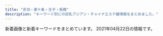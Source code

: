 ```yaml
---
title: "赤羽・東十条・王子・板橋"
description: "キーワード別にの巨乳アジアン・チャイナエステ嬢情報をまとめました。"
---
```


新着画像と新着キーワードをまとめています。
2021年04月22日の情報です。

<DmmAffiliateIns />
<KeywordTable
  shops={
    [
    {
        "station": "JR\u8d64\u7fbd\u99c5\u6771\u53e3",
        "img_links": [
            "http://angel-aroma.net/img/m20.jpg",
            "http://angel-aroma.net/img/m5.jpg",
            "http://angel-aroma.net/img/sta6.jpg",
            "http://angel-aroma.net/img/sta1.jpg",
            "http://angel-aroma.net/img/sta5.jpg",
            "http://angel-aroma.net/img/top.jpg",
            "http://angel-aroma.net/img/m2.jpg",
            "http://angel-aroma.net/img/m1.jpg",
            "http://angel-aroma.net/img/m10.jpg",
            "http://angel-aroma.net/img/m6.jpg",
            "http://angel-aroma.net/img/stafft.jpg",
            "http://angel-aroma.net/img/m30.jpg",
            "http://angel-aroma.net/img/sta2.jpg",
            "http://angel-aroma.net/img/no.png",
            "http://angel-aroma.net/img/m4.jpg",
            "http://angel-aroma.net/img/qr.jpg",
            "http://angel-aroma.net/img/m3.jpg",
            "http://angel-aroma.net/img/sta3.jpg"
        ],
        "url": "http://angel-aroma.net/",
        "name": "\u30c0\u30fc\u30ea\u30f3",
        "keywords": {
            "87": 2,
            "86": 4,
            "84": 2,
            "82": 2
        }
    },
    {
        "img_links": [
            "https://nippori-massage.com/staff/sakura-s1.jpg",
            "https://nippori-massage.com/mens-esthe/2021/04/15/sakura-s1.jpg",
            "https://nippori-massage.com/images/main-sp.jpg",
            "https://nippori-massage.com/staff/mirei-s1.jpg",
            "https://nippori-massage.com/room/room-l1.jpg",
            "https://nippori-massage.com/icon/facebook.png",
            "https://nippori-massage.com/icon/yelp.png",
            "https://nippori-massage.com/images/esthe3.jpg",
            "https://nippori-massage.com/room/room-l2.jpg",
            "https://nippori-massage.com/room/room-l4.jpg",
            "https://nippori-massage.com/images/esthe1.jpg",
            "https://nippori-massage.com//icon/facebook.png",
            "https://nippori-massage.com/icon/twitter.png",
            "https://nippori-massage.com/images/esthe2.jpg",
            "https://nippori-massage.com/icon/line.png",
            "https://nippori-massage.com/line/line-qr.png",
            "https://nippori-massage.com/images/esthe4.jpg",
            "https://nippori-massage.com/images/obi.jpg",
            "https://nippori-massage.com/staff/sakura-l1.jpg",
            "https://nippori-massage.com/footer/footer-line.png",
            "https://nippori-massage.com/room/room-l3.jpg",
            "https://scdn.line-apps.com/n/line_add_friends/btn/ja.png",
            "https://nippori-massage.com/images/header3.png",
            "https://nippori-massage.com/images/clear.png",
            "https://nippori-massage.com/line/10min-coupon.png",
            "https://nippori-massage.com/images/main1.jpg",
            "https://nippori-massage.com/images/qrcode.png",
            "https://nippori-massage.com/images/line_friend.png",
            "https://nippori-massage.com/footer/footer-tel.png",
            "https://nippori-massage.com/footer/footer-staff.png"
        ],
        "keywords": {},
        "name": "\u56de\u697d\u82d1",
        "station": "\u5c3e\u4e45\u99c5",
        "url": "https://nippori-massage.com/"
    },
    {
        "name": "GOOD TIME",
        "keywords": {
            "\u30bb\u30af\u30b7\u30fc": 3,
            "87": 6,
            "85": 2,
            "D": 6
        },
        "img_links": [
            "http://www.goodtime.iesjp.com/images/m-top-right01.jpg",
            "http://www.goodtime.iesjp.com/files/004.jpg",
            "http://www.goodtime.iesjp.com/files/003.jpg",
            "http://www.goodtime.iesjp.com/images/m-top02.jpg",
            "http://www.goodtime.iesjp.com/images/top-left01.jpg",
            "http://www.goodtime.iesjp.com/photo_news/upimg/529386029caabbb08f_0.jpg",
            "http://www.goodtime.iesjp.com/images/m-left.jpg",
            "http://www.goodtime.iesjp.com/images/m-top03.jpg",
            "http://www.goodtime.iesjp.com/images/m-head.jpg",
            "http://www.goodtime.iesjp.com/photo_news/upimg/43415603819cc9fd0d_1.jpg",
            "http://www.goodtime.iesjp.com/photo_news/upimg/39901600bd6533312b_0.jpg",
            "http://www.goodtime.iesjp.com/photo_news/upimg/2288060497ed9031e6_0.jpg",
            "http://www.goodtime.iesjp.com/images/call.png",
            "http://www.goodtime.iesjp.com/images/m-top-right03.jpg",
            "http://www.goodtime.iesjp.com/photo_news/upimg/1591860540114b630a_0.jpg",
            "http://www.goodtime.iesjp.com/files/001.jpg",
            "http://www.goodtime.iesjp.com/images/m-top-right02.jpg",
            "http://www.goodtime.iesjp.com/photo_news/upimg/6226360739cbd5fa6e_0.jpg",
            "http://www.goodtime.iesjp.com/images/m-yejiao.jpg",
            "http://www.goodtime.iesjp.com/images/m-right.jpg",
            "http://www.goodtime.iesjp.com/photo_news/upimg/20911603de0e3ad912_0.jpg",
            "http://www.goodtime.iesjp.com/images/m-top-right04.jpg",
            "http://www.goodtime.iesjp.com/files/006.jpg"
        ],
        "url": "http://www.goodtime.iesjp.com/",
        "station": "\u8d64\u7fbd\u5ca9\u6df5\u99c52\u756a\u51fa\u53e3"
    },
    {
        "url": "http://esthe-japan.work/flower/",
        "img_links": [
            "http://esthe-japan.work/flower/upload/202004/1588153474.png"
        ],
        "name": "FLOWER",
        "keywords": {
            "\u30bb\u30af\u30b7\u30fc": 6,
            "89": 3,
            "87": 3,
            "98": 1,
            "88": 3
        },
        "station": "JR\u8d64\u7fbd\u99c5\u5357\u6539\u672d\u53e3(\u6771)"
    },
    {
        "img_links": [
            "https://higashijujo-mensesthe.com/images/qrcode.png",
            "https://higashijujo-mensesthe.com/staff/satomi-s1.jpg",
            "https://higashijujo-mensesthe.com/images/footer-l.png",
            "https://higashijujo-mensesthe.com/button/blog.png",
            "https://higashijujo-mensesthe.com/button/home.png",
            "https://higashijujo-mensesthe.com/room/esthe2.jpg",
            "https://higashijujo-mensesthe.com/staff/kimi-s1.jpg",
            "https://higashijujo-mensesthe.com/images/flower.png",
            "https://higashijujo-mensesthe.com/2020/02/29/lime-s1.jpg",
            "https://higashijujo-mensesthe.com/images/main-sp.jpg",
            "https://higashijujo-mensesthe.com/staff/lime-s1.jpg",
            "https://higashijujo-mensesthe.com/staff/rika-l1.jpg",
            "https://higashijujo-mensesthe.com/room/room-l2.jpg",
            "https://higashijujo-mensesthe.com/staff/kimi-s2.jpg",
            "https://higashijujo-mensesthe.com/button/staff.png",
            "https://higashijujo-mensesthe.com/images/camp.jpg",
            "https://higashijujo-mensesthe.com/icon/line.png",
            "https://higashijujo-mensesthe.com/2019/10/21/rika-s1.jpg",
            "https://higashijujo-mensesthe.com/staff/kimi-l1.jpg",
            "https://higashijujo-mensesthe.com/room/room-l1.jpg",
            "https://higashijujo-mensesthe.com/room/room-l4.jpg",
            "https://higashijujo-mensesthe.com/room/esthe3.jpg",
            "https://higashijujo-mensesthe.com/images/main1.jpg",
            "https://higashijujo-mensesthe.com/room/esthe1.jpg",
            "https://higashijujo-mensesthe.com/icon/twitter.png",
            "https://higashijujo-mensesthe.com/icon/yelp.png",
            "https://higashijujo-mensesthe.com/menu/friend.png",
            "https://higashijujo-mensesthe.com/staff/rika-s1.jpg",
            "https://higashijujo-mensesthe.com/2019/08/22/runa-s1.jpg",
            "https://higashijujo-mensesthe.com/staff/kimi-l2.jpg",
            "https://higashijujo-mensesthe.com/menu/home.png",
            "https://higashijujo-mensesthe.com/menu/info.png",
            "https://higashijujo-mensesthe.com/staff/satomi-l1.jpg",
            "https://higashijujo-mensesthe.com/2019/08/10/kimi-s1.jpg",
            "https://higashijujo-mensesthe.com/images/footer-r.png",
            "https://higashijujo-mensesthe.com/staff/lime-l1.jpg",
            "https://higashijujo-mensesthe.com/icon/facebook.png",
            "https://higashijujo-mensesthe.com/images/clear.png",
            "https://higashijujo-mensesthe.com/menu/gallery.png",
            "https://higashijujo-mensesthe.com/room/room-l3.jpg",
            "https://higashijujo-mensesthe.com/staff/runa-l1.jpg",
            "https://higashijujo-mensesthe.com/2019/08/23/satomi-s1.jpg",
            "https://higashijujo-mensesthe.com/staff/runa-s1.jpg",
            "https://higashijujo-mensesthe.com/menu/blog.png",
            "https://higashijujo-mensesthe.com/images/header3.png"
        ],
        "station": "JR\u6771\u5341\u6761\u99c5\u5317\u53e3",
        "url": "https://higashijujo-mensesthe.com/",
        "keywords": {},
        "name": "Love Sea"
    },
    {
        "name": "\u3084\u3059\u3089\u304e",
        "url": "http://tenpo5.iest.info/",
        "img_links": [],
        "station": "JR\u738b\u5b50\u99c5\u5317\u53e3",
        "keywords": {}
    },
    {
        "url": "http://www.roserelaxation.info/",
        "station": "JR\u8d64\u7fbd\u99c5\u5357\u53e3",
        "img_links": [
            "http://www.roserelaxation.info/upload/201807/1531195547.jpg",
            "http://www.roserelaxation.info/upload/201808/thumb_dis/1535596152.jpg",
            "http://www.roserelaxation.info/upload/201807/thumb/1531195547.jpg",
            "http://www.roserelaxation.info/upload/202007/1594636684.jpg",
            "http://www.roserelaxation.info/upload/201807/1531195952.jpg",
            "http://www.roserelaxation.info/upload/201807/thumb_dis/1531197286.jpg",
            "http://www.roserelaxation.info/upload/201801/thumb_dis/1517150493.jpg",
            "http://www.roserelaxation.info/upload/201807/thumb/1531195952.jpg",
            "http://www.roserelaxation.info/upload/201807/thumb_dis/1531195952.jpg",
            "http://www.roserelaxation.info/upload/202007/thumb/1594636246.jpg",
            "http://www.roserelaxation.info/upload/202008/1598846272.jpg",
            "http://www.roserelaxation.info/upload/202007/thumb/1594636355.jpg",
            "http://www.roserelaxation.info/upload/201807/thumb_dis/1531195547.jpg",
            "http://www.roserelaxation.info/upload/201801/1517150493.jpg",
            "http://www.roserelaxation.info/upload/images/20171206_132851.jpg",
            "http://www.roserelaxation.info/upload/201708/1502280972.jpg",
            "http://www.roserelaxation.info/upload/201712/thumb/1512155748.jpg",
            "http://www.roserelaxation.info/upload/201807/1531197286.jpg",
            "http://www.roserelaxation.info/upload/202007/thumb/1594636684.jpg",
            "http://www.roserelaxation.info/upload/202007/thumb_dis/1594636684.jpg",
            "http://www.roserelaxation.info/upload/images/20171206_132823.jpg",
            "http://www.roserelaxation.info/upload/images/20171206_132919.jpg",
            "http://www.roserelaxation.info/upload/202007/thumb_dis/1594636246.jpg",
            "http://www.roserelaxation.info/upload/images/20171214_032900.jpg",
            "http://www.roserelaxation.info/upload/images/20170706_091357.jpg",
            "http://www.roserelaxation.info/upload/images/20171206_133002.jpg",
            "http://www.roserelaxation.info/upload/202007/thumb_dis/1594636355.jpg",
            "http://www.roserelaxation.info/upload/images/20170613_104732.jpg",
            "http://www.roserelaxation.info/upload/images/20170525_102731.jpg",
            "http://www.roserelaxation.info/upload/201707/1499300573.jpg",
            "http://www.roserelaxation.info/upload/201712/1512155748.jpg",
            "http://www.roserelaxation.info/upload/201712/thumb_dis/1512155748.jpg",
            "http://www.roserelaxation.info/upload/201801/thumb/1517150493.jpg",
            "http://www.roserelaxation.info/upload/202007/1594636355.jpg",
            "http://www.roserelaxation.info/upload/202007/1594636246.jpg",
            "http://www.roserelaxation.info/upload/201708/thumb_dis/1502280972.jpg",
            "http://www.roserelaxation.info/upload/202007/thumb_dis/1594636322.jpg"
        ],
        "name": "Only one \uff5e\u30aa\u30f3\u30ea\u30fc\u30ef\u30f3\uff5e",
        "keywords": {}
    },
    {
        "url": "http://www.cocosia.work/",
        "keywords": {
            "D": 10,
            "C": 15,
            "86": 8,
            "87": 6,
            "85": 2,
            "E": 6
        },
        "name": "Cocosia \uff5e\u30b3\u30b3\u30b7\u30a2\uff5e",
        "station": "JR\u8d64\u7fbd\u99c5\u897f\u53e3",
        "img_links": [
            "http://www.cocosia.work/img/concept_sp.jpg",
            "http://www.cocosia.work/staff/mao1.jpg",
            "http://www.cocosia.work/img/bn_howto_sp.jpg",
            "http://www.cocosia.work/img/bn_contact.jpg",
            "http://www.cocosia.work/img/concept.jpg",
            "http://www.cocosia.work/img/header_info.png",
            "http://www.cocosia.work/staff/mao.jpg",
            "http://www.cocosia.work/img/int2_sp.jpg",
            "http://www.cocosia.work/img/int2.jpg",
            "http://www.cocosia.work/staff/riya.jpg",
            "http://www.cocosia.work/staff/riya1.jpg",
            "http://www.cocosia.work/staff/hina1.jpg",
            "http://www.cocosia.work/img/int1.jpg",
            "http://www.cocosia.work/staff/yuyu.jpg",
            "http://www.cocosia.work/img/bn_howto.jpg",
            "http://www.cocosia.work/img/int3.jpg",
            "http://www.cocosia.work/img/i_tel.png",
            "http://www.cocosia.work/img/int3_sp.jpg",
            "http://www.cocosia.work/img/bn_contact_sp.jpg",
            "http://www.cocosia.work/staff/yuyu1.jpg",
            "http://www.cocosia.work/staff/rea1.jpg",
            "http://www.cocosia.work/staff/hina.jpg",
            "http://www.cocosia.work/staff/mika1.jpg",
            "http://www.cocosia.work/img/int1_sp.jpg",
            "http://www.cocosia.work/staff/mika.jpg",
            "http://www.cocosia.work/staff/rea.jpg"
        ]
    },
    {
        "station": "JR\u8d64\u7fbd\u99c5\u6771\u53e3",
        "img_links": [
            "https://dream.ests.jp/images/news_bj3.jpg",
            "https://dream.ests.jp/images/s_link.jpg",
            "https://dream.ests.jp/images/s_therapist.jpg",
            "https://dream.ests.jp/images/new.jpg",
            "https://dream.ests.jp/photos/sites/12/2021/03/2021031110482744.jpg",
            "https://dream.ests.jp/images/s_pick.png",
            "https://dream.ests.jp/images/line.png",
            "https://dream.ests.jp/images/end.png",
            "https://dream.ests.jp/images/s_news.jpg",
            "https://dream.ests.jp/images/2.jpg",
            "https://dream.ests.jp/images/1.jpg",
            "https://dream.ests.jp/images/mobile.jpg",
            "https://dream.ests.jp/photos/sites/12/2021/03/2021031110483021.jpg",
            "https://dream.ests.jp/photos/sites/12/2021/03/2021031110483161.jpg",
            "https://dream.ests.jp/images/top.png",
            "https://dream.ests.jp/photos/sites/12/2021/03/2021031110482840.jpg",
            "https://dream.ests.jp/images/staff_bj3.jpg"
        ],
        "keywords": {
            "85": 2,
            "87": 2,
            "C": 12,
            "D": 6,
            "86": 4,
            "E": 2
        },
        "url": "https://dream.ests.jp/",
        "name": "Aroma Dream \uff5e\u30a2\u30ed\u30de\u30c9\u30ea\u30fc\u30e0\uff5e"
    },
    {
        "keywords": {
            "86": 2,
            "D": 2
        },
        "station": "JR\u6771\u5341\u6761\u99c5\u5317\u53e3",
        "img_links": [
            "http://shanshan-esthe.com/img/sta0.jpg",
            "http://shanshan-esthe.com/img/st16.jpg",
            "http://shanshan-esthe.com/img/sta14.jpg",
            "http://shanshan-esthe.com/img/no.png",
            "http://shanshan-esthe.com/img/st14.jpg"
        ],
        "url": "http://shanshan-esthe.com/",
        "name": "\u9999\u9999"
    },
    {
        "url": "https://yumego.tyo.cm/",
        "keywords": {
            "85": 6,
            "88": 12,
            "D": 42,
            "86": 24
        },
        "img_links": [
            "https://yumego.tyo.cm/images/tit_therapist.png",
            "https://yumego.tyo.cm/images/sp_top.jpg",
            "https://yumego.tyo.cm/photos/sites/83/2020/12/2020120108205259.jpg",
            "https://yumego.tyo.cm/images/sp_tit_staff02.png",
            "https://yumego.tyo.cm/photos/sites/83/2020/12/2020120610415227.jpg",
            "https://yumego.tyo.cm/images/room2.jpg",
            "https://yumego.tyo.cm/photos/sites/83/2021/03/2021033013471620.jpg",
            "https://yumego.tyo.cm/images/tit_staff01.png",
            "https://yumego.tyo.cm/images/room1.jpg",
            "https://yumego.tyo.cm/images/sp_tit_twitter.png",
            "https://yumego.tyo.cm/photos/sites/83/2020/12/2020120610415359.jpg",
            "https://yumego.tyo.cm/images/tit_twitter.png",
            "https://yumego.tyo.cm/photos/sites/83/2020/12/2020120610415351.jpg",
            "https://yumego.tyo.cm/images/tit_new.png",
            "https://yumego.tyo.cm/images/img_tel.png",
            "https://yumego.tyo.cm/photos/sites/83/2020/12/2020120108205393.jpg",
            "https://yumego.tyo.cm/images/sp_tit_staff01.png",
            "https://yumego.tyo.cm/photos/sites/83/2020/12/2020120108205582.jpg",
            "https://yumego.tyo.cm/images/room3.jpg",
            "https://yumego.tyo.cm/images/sp_tit_new.png",
            "https://yumego.tyo.cm/photos/sites/83/2020/12/2020120610415197.jpg",
            "https://yumego.tyo.cm/photos/sites/83/2021/02/2021020212253138.jpg",
            "https://yumego.tyo.cm/photos/sites/83/2020/12/2020120802122351.jpg",
            "https://yumego.tyo.cm/images/maining.jpg",
            "https://yumego.tyo.cm/images/sp_tit_therapist.png",
            "https://yumego.tyo.cm/photos/sites/83/2020/12/2020120802122165.jpg",
            "https://yumego.tyo.cm/images/top.jpg",
            "https://yumego.tyo.cm/images/tit_staff02.png",
            "https://yumego.tyo.cm/images/room4.jpg"
        ],
        "station": "JR\u5341\u6761\u99c5\u5357\u53e3",
        "name": "\u5922\u3054"
    },
    {
        "name": "Jessica",
        "station": "\u9ad8\u5cf6\u5e73\u99c5",
        "img_links": [
            "http://minming.work/uploads/210405/1-2104051H30X20.jpg",
            "http://minming.work/uploads/allimg/210222/1-2102221K144L3.png",
            "http://minming.work/uploads/210405/1-2104051H21N45.jpg",
            "http://minming.work/uploads/210405/1-2104051H4034V.jpg"
        ],
        "keywords": {
            "86": 2,
            "88": 1,
            "\u4e73": 1,
            "D": 3
        },
        "url": "http://minming.work/"
    },
    {
        "url": "http://www.crossu.xyz/",
        "station": "JR\u738b\u5b50\u99c5\u5317\u53e3",
        "img_links": [
            "http://www.crossu.xyz/uploads/191119/1-19111915043V27.jpg",
            "http://www.crossu.xyz/uploads/191129/1-19112914393CK.jpg",
            "http://www.crossu.xyz/uploads/181211/1-1Q2111433162D.jpg",
            "http://www.crossu.xyz/templets/default/picture/rec1.png",
            "http://www.crossu.xyz/uploads/180621/1-1P621101232H4.jpg",
            "http://www.crossu.xyz/templets/default/picture/staff_t.jpg",
            "http://www.crossu.xyz/uploads/allimg/180620/1-1P6201013133b.jpg",
            "http://www.crossu.xyz/uploads/180620/1-1P62010193X63.jpg",
            "http://www.crossu.xyz/uploads/180620/1-1P62010154K00.png",
            "http://www.crossu.xyz/templets/default/picture/interior_t.jpg",
            "http://www.crossu.xyz/uploads/190924/1-1Z9241056212J.jpg",
            "http://www.crossu.xyz/uploads/200528/1-20052Q52142229.jpg",
            "http://www.crossu.xyz/templets/default/picture/head.jpg",
            "http://www.crossu.xyz/templets/default/picture/news.jpg"
        ],
        "name": "\u685c\u306e\u604b",
        "keywords": {
            "\u30bb\u30af\u30b7\u30fc": 5
        }
    },
    {
        "url": "http://kissyourelax.xyz/",
        "name": "Kiss you",
        "keywords": {},
        "img_links": [
            "http://kissyourelax.xyz/img/s0.png",
            "http://kissyourelax.xyz/uploads/200929/1-200929125H1111.jpg",
            "http://kissyourelax.xyz/uploads/190920/1-1Z9200Z645220.jpg",
            "http://kissyourelax.xyz/uploads/190712/1-1ZG2111F3448.jpg",
            "http://kissyourelax.xyz/uploads/200812/1-200Q2125423452.jpg",
            "http://kissyourelax.xyz/uploads/191213/1-1912131550052E.jpg",
            "http://kissyourelax.xyz/uploads/190514/1-1Z5140R044351.jpg",
            "http://kissyourelax.xyz/uploads/190625/1-1Z625203Q3N2.jpg",
            "http://kissyourelax.xyz/uploads/190514/1-1Z5140R02A31.jpg",
            "http://kissyourelax.xyz/uploads/200929/1-200929125F62K.jpg",
            "http://kissyourelax.xyz/uploads/190625/1-1Z625204313L6.jpg",
            "http://kissyourelax.xyz/uploads/190802/1-1ZP20P930U4.jpg",
            "http://kissyourelax.xyz/uploads/190422/1-1Z422144244F3.jpg",
            "http://kissyourelax.xyz/uploads/191129/1-191129154603T5.jpg",
            "http://kissyourelax.xyz/uploads/191213/1-19121315493M58.jpg",
            "http://kissyourelax.xyz/uploads/190422/1-1Z422143352a6.jpg",
            "http://kissyourelax.xyz/uploads/190712/1-1ZG2111A3147.jpg",
            "http://kissyourelax.xyz/uploads/190802/1-1ZP20P91YN.jpg",
            "http://kissyourelax.xyz/uploads/190426/1-1Z4261G221600.jpg",
            "http://kissyourelax.xyz/img/botton.jpg",
            "http://kissyourelax.xyz/uploads/190426/1-1Z4261G1591I.jpg",
            "http://kissyourelax.xyz/uploads/190422/1-1Z42214343N22.jpg",
            "http://kissyourelax.xyz/uploads/190426/1-1Z4261G229208.jpg",
            "http://kissyourelax.xyz/uploads/200812/1-200Q212540D24.jpg"
        ],
        "station": "JR\u8d64\u7fbd\u99c5"
    },
    {
        "img_links": [
            "https://www.sinraku.work/staff/koko.jpg",
            "https://www.sinraku.work/images/tg.png",
            "https://www.sinraku.work/img/kai1.jpg",
            "https://www.sinraku.work/images/int2.png",
            "https://www.sinraku.work/img/miho1.jpg",
            "https://www.sinraku.work/images/interior_t.jpg",
            "https://www.sinraku.work/images/sys.png",
            "https://www.sinraku.work/images/int1.jpg",
            "https://www.sinraku.work/img/rina1.jpg",
            "https://www.sinraku.work/images/menu/top.png",
            "https://www.sinraku.work/images/rec.jpg",
            "https://www.sinraku.work/images/tel.png",
            "https://www.sinraku.work/staff/rina.jpg",
            "https://www.sinraku.work/images/menu/staff.png",
            "https://www.sinraku.work/staff/kai.jpg",
            "https://www.sinraku.work/images/staff_t.jpg",
            "https://www.sinraku.work/images/menu/interior.png",
            "https://www.sinraku.work/images/news.jpg",
            "https://www.sinraku.work/images/time.jpg",
            "https://www.sinraku.work/staff/miho.jpg",
            "https://www.sinraku.work/img/koko1.jpg"
        ],
        "keywords": {},
        "name": "\u5fc3\u697d",
        "station": "JR\u8d64\u7fbd\u99c5\u6771\u53e3",
        "url": "https://www.sinraku.work/"
    },
    {
        "img_links": [
            "http://yuri.msa.jp/images/staff_bj4.png",
            "http://yuri.msa.jp/images/ser4.jpg",
            "http://yuri.msa.jp/layer/images/top/top_01.jpg",
            "http://yuri.msa.jp/layer/images/top/top_02.jpg",
            "http://yuri.msa.jp/images/staff_06.jpg",
            "http://yuri.msa.jp/images/ser3.jpg",
            "http://yuri.msa.jp/images/wenzi-staff.png",
            "http://yuri.msa.jp/layer/images/top.jpg",
            "http://yuri.msa.jp/images/staff_bj1.png",
            "http://yuri.msa.jp/layer/images/top/top_05.jpg",
            "http://yuri.msa.jp/images/ser2.jpg",
            "http://yuri.msa.jp/layer/images/top/top_04.jpg",
            "http://yuri.msa.jp/images/s_info.png",
            "http://yuri.msa.jp/images/1.jpg",
            "http://yuri.msa.jp/images/staff_02.jpg",
            "http://yuri.msa.jp/images/staff_01.jpg",
            "http://yuri.msa.jp/images/s_service.png",
            "http://yuri.msa.jp/layer/images/top/top_03.jpg",
            "http://yuri.msa.jp/layer/images/top/top_08.png",
            "http://yuri.msa.jp/images/top2.jpg",
            "http://yuri.msa.jp/images/top1.jpg",
            "http://yuri.msa.jp/images/ser1.jpg",
            "http://yuri.msa.jp/images/info.png",
            "http://yuri.msa.jp/images/staff_03.jpg",
            "http://yuri.msa.jp/layer/images/top/top_06.jpg",
            "http://yuri.msa.jp/images/staff_04.jpg"
        ],
        "station": "JR\u6771\u5341\u6761\u99c5\u5317\u53e3",
        "url": "http://yuri.msa.jp/",
        "name": "\u767e\u5408",
        "keywords": {
            "83": 3,
            "85": 3,
            "84": 3,
            "86": 3
        }
    },
    {
        "url": "http://oji.pink/",
        "img_links": [
            "http://oji.pink/images/g5.jpg",
            "http://oji.pink/images/mobile.jpg",
            "http://oji.pink/images/zi_staff.png",
            "http://oji.pink/images/r2.jpg",
            "http://oji.pink/images/g2.jpg",
            "http://oji.pink/images/new1.jpg",
            "http://oji.pink/images/r1.jpg",
            "http://oji.pink/images/g7.jpg",
            "http://oji.pink/images/g1.jpg",
            "http://oji.pink/images/r3.jpg",
            "http://oji.pink/images/1.png",
            "http://oji.pink/images/zi_link.png",
            "http://oji.pink/images/yuki.jpg",
            "http://oji.pink/images/r4.jpg",
            "http://oji.pink/images/g0.jpg",
            "http://oji.pink/images/3.png",
            "http://oji.pink/images/top.jpg",
            "http://oji.pink/images/aki.jpg"
        ],
        "name": "\u7f8e\u5065",
        "keywords": {
            "C": 15
        },
        "station": "JR\u738b\u5b50\u99c5\u5317\u53e3"
    },
    {
        "url": "http://www.e-baby.work/",
        "keywords": {
            "84": 1,
            "87": 1,
            "E": 2,
            "D": 3,
            "89": 1,
            "C": 1,
            "85": 1,
            "86": 2
        },
        "name": "\u30a2\u30a4\u30ea\u30b9",
        "img_links": [
            "http://www.e-baby.work/img/all/loader.png",
            "http://www.e-baby.work/staff/rina1.jpg",
            "http://www.e-baby.work/staff/haru1.jpg",
            "http://www.e-baby.work/staff/maya1.jpg",
            "http://www.e-baby.work/staff/yuka1.jpg",
            "http://www.e-baby.work/staff/kumic.jpg",
            "http://www.e-baby.work/staff/karen1.jpg",
            "http://www.e-baby.work/img/all/icon2.png",
            "http://www.e-baby.work/staff/kumi1.jpg"
        ],
        "station": "JR\u8d64\u7fbd\u99c5\u6771\u53e3"
    },
    {
        "url": "http://ka-en.work/",
        "keywords": {
            "84": 1,
            "E": 3,
            "88": 2,
            "C": 17,
            "D": 5,
            "87": 1,
            "85": 12,
            "86": 2
        },
        "img_links": [
            "http://ka-en.work/img/fla-3.jpg",
            "http://ka-en.work/img/botton.jpg",
            "http://ka-en.work/sp/img/acc5.jpg",
            "http://ka-en.work/img/s10.jpg",
            "http://ka-en.work/sp/img/tit.jpg",
            "http://ka-en.work/img/s3.jpg",
            "http://ka-en.work/img/st4.jpg",
            "http://ka-en.work/img/acc2.jpg",
            "http://ka-en.work/img/botton6.jpg",
            "http://ka-en.work/sp/img/st10.jpg",
            "http://ka-en.work/sp/img/p-10.jpg",
            "http://ka-en.work/img/acc4.jpg",
            "http://ka-en.work/sp/img/st6.jpg",
            "http://ka-en.work/sp/img/pc.jpg",
            "http://ka-en.work/sp/img/t-r.jpg",
            "http://ka-en.work/sp/img/acc2.jpg",
            "http://ka-en.work/img/mo.png",
            "http://ka-en.work/img/st1.jpg",
            "http://ka-en.work/sp/img/st8.jpg",
            "http://ka-en.work/img/s6.jpg",
            "http://ka-en.work/img/botton3.jpg",
            "http://ka-en.work/sp/img/sys.jpg",
            "http://ka-en.work/img/s7.jpg",
            "http://ka-en.work/sp/img/add.jpg",
            "http://ka-en.work/sp/img/st4.jpg",
            "http://ka-en.work/sp/img/t-s.jpg",
            "http://ka-en.work/sp/img/t-o.jpg",
            "http://ka-en.work/sp/img/info.jpg",
            "http://ka-en.work/sp/img/tel.jpg",
            "http://ka-en.work/sp/img/p-4.jpg",
            "http://ka-en.work/img/st10.jpg",
            "http://ka-en.work/img/botton5.jpg",
            "http://ka-en.work/img/s9.jpg",
            "http://ka-en.work/img/botton2.jpg",
            "http://ka-en.work/sp/img/st3.jpg",
            "http://ka-en.work/img/st8.jpg",
            "http://ka-en.work/sp/img/t-t.jpg",
            "http://ka-en.work/sp/img/p-9.jpg",
            "http://ka-en.work/sp/img/cam.jpg",
            "http://ka-en.work/sp/img/st7.jpg",
            "http://ka-en.work/sp/img/t-a.jpg",
            "http://ka-en.work/sp/img/pic.jpg",
            "http://ka-en.work/sp/img/st1.jpg",
            "http://ka-en.work/img/fla-2.jpg",
            "http://ka-en.work/img/head.jpg",
            "http://ka-en.work/sp/img/botton.jpg",
            "http://ka-en.work/sp/img/acc3.jpg",
            "http://ka-en.work/img/st3.jpg",
            "http://ka-en.work/sp/img/time.jpg",
            "http://ka-en.work/img/acc1.jpg",
            "http://ka-en.work/sp/img/acc1.jpg",
            "http://ka-en.work/img/acc3.jpg",
            "http://ka-en.work/img/kanban.jpg",
            "http://ka-en.work/sp/img/st9.jpg",
            "http://ka-en.work/img/st2.jpg",
            "http://ka-en.work/img/acc5.jpg",
            "http://ka-en.work/sp/img/st2.jpg",
            "http://ka-en.work/img/st7.jpg",
            "http://ka-en.work/img/s4.jpg",
            "http://ka-en.work/img/foot.jpg",
            "http://ka-en.work/img/st6.jpg",
            "http://ka-en.work/sp/img/acc4.jpg",
            "http://ka-en.work/img/s2.jpg",
            "http://ka-en.work/img/botton4.jpg",
            "http://ka-en.work/img/fla-1.jpg",
            "http://ka-en.work/sp/img/kanban.jpg",
            "http://ka-en.work/img/st9.jpg"
        ],
        "station": "JR\u8d64\u7fbd\u99c5\u6771\u53e3",
        "name": "\u83ef\u8276"
    },
    {
        "name": "Flower",
        "url": "http://flower.este88.com/",
        "keywords": {},
        "station": "JR\u8d64\u7fbd\u99c5\u5357\u53e3",
        "img_links": [
            "http://flower.este88.com/i/images/access2.jpg",
            "http://flower.este88.com/gals/erika1.jpg",
            "http://flower.este88.com/gals/emi1.jpg",
            "http://flower.este88.com/images/m05.jpg",
            "http://flower.este88.com/i/images/access5.jpg",
            "http://flower.este88.com/images/m04.jpg",
            "http://flower.este88.com/images/m01.jpg",
            "http://flower.este88.com/images/kp01.jpg",
            "http://flower.este88.com/images/img1.jpg",
            "http://flower.este88.com/images/m02.jpg",
            "http://flower.este88.com/gals/riri1.jpg",
            "http://flower.este88.com/i/images/access4.jpg",
            "http://flower.este88.com/i/images/access6.jpg",
            "http://flower.este88.com/images/dot.png",
            "http://flower.este88.com/i/images/access3.jpg",
            "http://flower.este88.com/gals/yuuna1.jpg",
            "http://flower.este88.com/gals/haruka1.jpg",
            "http://flower.este88.com/i/images/access7.jpg",
            "http://flower.este88.com/images/m03.jpg",
            "http://flower.este88.com/i/images/access1.jpg",
            "http://flower.este88.com/gals/moe1.jpg"
        ]
    },
    {
        "url": "http://www.darling.esjp.info/",
        "station": "JR\u8d64\u7fbd\u99c5\u5357\u53e3",
        "img_links": [
            "http://www.darling.esjp.info/img/nav-001.png",
            "http://www.darling.esjp.info/img/nav-005.png",
            "http://www.darling.esjp.info/img/nav-003.png",
            "http://www.darling.esjp.info/img/tel.png",
            "http://www.darling.esjp.info/img/nav-006.png",
            "http://www.darling.esjp.info/img/nav-002.png",
            "http://www.darling.esjp.info/img/top01.png",
            "http://www.darling.esjp.info/files/002.jpg",
            "http://www.darling.esjp.info/img/nav-004.png",
            "http://www.darling.esjp.info/files/007.jpg",
            "http://www.darling.esjp.info/files/003.jpg",
            "http://www.darling.esjp.info/img/stb.jpg",
            "http://www.darling.esjp.info/img/stt.jpg",
            "http://www.darling.esjp.info/files/001.jpg",
            "http://www.darling.esjp.info/files/008.jpg"
        ],
        "name": "Darling \uff5e\u30c0\u30fc\u30ea\u30f3\uff5e",
        "keywords": {
            "87": 4,
            "D": 5,
            "86": 1
        }
    },
    {
        "keywords": {},
        "img_links": [
            "http://www.l-yuri.work/images/h_line.jpg",
            "http://www.l-yuri.work/staff/miki.jpg",
            "http://www.l-yuri.work/staff/emi.jpg",
            "http://www.l-yuri.work/staff/aki.jpg",
            "http://www.l-yuri.work/images/2.png",
            "http://www.l-yuri.work/images/tel.jpg",
            "http://www.l-yuri.work/images/4.png",
            "http://www.l-yuri.work/images/tg.jpg",
            "http://www.l-yuri.work/img/aki1.jpg",
            "http://www.l-yuri.work/images/1.png",
            "http://www.l-yuri.work/staff/kaori.jpg",
            "http://www.l-yuri.work/images/sys.png",
            "http://www.l-yuri.work/staff/rina.jpg",
            "http://www.l-yuri.work/img/rina1.jpg",
            "http://www.l-yuri.work/img/kaori1.jpg",
            "http://www.l-yuri.work/images/interior_t.jpg",
            "http://www.l-yuri.work/images/int2.png",
            "http://www.l-yuri.work/img/miki1.jpg",
            "http://www.l-yuri.work/images/news.png",
            "http://www.l-yuri.work/images/5.png",
            "http://www.l-yuri.work/images/staff_t.jpg",
            "http://www.l-yuri.work/images/head.jpg",
            "http://www.l-yuri.work/images/int1.png",
            "http://www.l-yuri.work/images/s1.png",
            "http://www.l-yuri.work/images/3.png",
            "http://www.l-yuri.work/images/mobile.jpg",
            "http://www.l-yuri.work/img/emi1.jpg"
        ],
        "name": "\u767e\u5408",
        "url": "http://www.l-yuri.work/",
        "station": "\u84ee\u6839\u99c5\u6771\u53e3"
    },
    {
        "keywords": {
            "85": 9,
            "84": 4,
            "86": 4,
            "90": 2
        },
        "station": "JR\u8d64\u7fbd\u99c5\u5357\u53e3",
        "img_links": [
            "http://lastpara.net/image/cast/cast_256_1_s.jpg",
            "http://lastpara.net/image/cast/cast_263_1_l.jpg",
            "http://lastpara.net/image/cast/cast_287_1_l.jpg",
            "http://lastpara.net/img/news-ttl.jpg",
            "http://lastpara.net/image/cast/cast_287_1_s.jpg",
            "http://lastpara.net/image/cast/cast_255_1_l.jpg",
            "http://lastpara.net/image/cast/cast_286_1_l.jpg",
            "http://lastpara.net/image/cast/cast_265_1_l.jpg",
            "http://lastpara.net/image/cast/cast_259_1_s.jpg",
            "http://lastpara.net/image/cast/cast_263_1_s.jpg",
            "http://lastpara.net/img/recuit.png",
            "http://lastpara.net/image/cast/cast_259_1_l.jpg",
            "http://lastpara.net/image/cast/cast_265_1_s.jpg",
            "http://lastpara.net/image/cast/cast_262_1_l.jpg",
            "http://lastpara.net/image/cast/cast_256_1_l.jpg",
            "http://lastpara.net/image/cast/cast_261_1_l.jpg",
            "http://lastpara.net/img/event/camp_top_02.jpg",
            "http://lastpara.net/image/cast/cast_286_1_s.jpg"
        ],
        "url": "http://lastpara.net/",
        "name": "Last Paradise \uff5e\u30e9\u30b9\u30c8\u30d1\u30e9\u30c0\u30a4\u30b9\uff5e"
    },
    {
        "station": "JR\u738b\u5b50\u99c5\u4e2d\u592e\u53e3",
        "img_links": [
            "https://wagaya.xyz.mn/photos/sites/56/2021/04/202104050602539.jpg",
            "https://wagaya.xyz.mn/photos/sites/56/2021/04/2021040506054956.jpg",
            "https://wagaya.xyz.mn/photos/sites/56/2021/04/2021040709294095.jpg",
            "https://wagaya.xyz.mn/images/s_staff.png",
            "https://wagaya.xyz.mn/images/nbj1.png",
            "https://wagaya.xyz.mn/photos/sites/56/2021/04/2021041205512961.jpg",
            "https://wagaya.xyz.mn/images/mobile.jpg",
            "https://wagaya.xyz.mn/images/s_news.png",
            "https://wagaya.xyz.mn/photos/sites/56/2021/04/2021041205512892.jpg",
            "https://wagaya.xyz.mn/images/top.jpg"
        ],
        "name": "\u6211\u304c\u5bb6",
        "keywords": {
            "85": 10,
            "D": 20,
            "83": 5,
            "C": 11,
            "86": 5
        },
        "url": "https://wagaya.xyz.mn/"
    }
]
}
/>
<DmmAffiliateScript />
